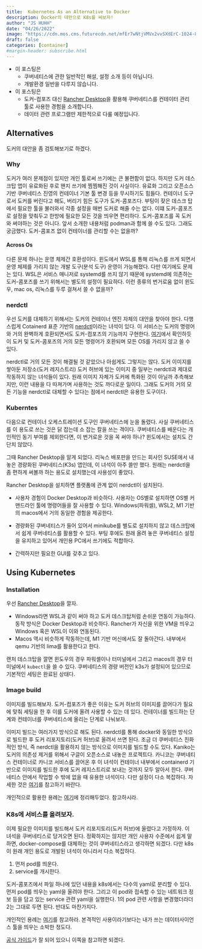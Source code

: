 ```yaml
---
title:  Kubernetes As an Alternative to Docker
description: Docker의 대안으로 K8s를 써보자! 
author: "JS HUHH"
date: "04/26/2022"
image: "https://cdn.mos.cms.futurecdn.net/mfEr7wNtjVMVx2vvSXdErC-1024-80.jpg.webp"
draft: false
categories: [container]
#margin-header: subscribe.html
---
```


:::{.callout-note}
- 이 포스팅은 
    + 쿠버네티스에 관한 일반적인 해설, 설정 소개 등이 아닙니다. 
    + 개발환경 일반을 다루지 않습니다. 

- 이 포스팅은 
    + 도커-컴포즈 대신 [Rancher Desktop](https://rancherdesktop.io/)을 활용해 쿠버네티스를 컨테이터 관리 툴로 사용한 경험을 소개합니다. 
    + 데이터 관련 프로그램만 제한적으로 다룰 예정입니다. 
:::

## Alternatives 

도커의 대안을 좀 검토해보기로 하겠다. 

### Why

도커가 여러 문제점이 있지만 개인 툴로써 쓰기에는 큰 불편함이 없다. 하지만 도커 데스크탑 앱이 유료화된 후로 왠지 쓰기에 찜찜해진 것이 사실이다. 유료화 그리고 오픈소스 기반 쿠버네티스 진영의 컨테이너 기본 툴 변경 등을 무시하기도 힘들다. 컨테이너 도구로서 도커를 버린다고 해도, 버리기 힘든 도구가 도커-콤포즈다. 부팅이 잦은 데스크 탑에서 필요한 툴을 불러와서 각종 설정을 매번 도커로 해줄 수는 없다. 이떄 도커-콤포즈로 설정을 맞춰두고 한방에 필요한 모든 것을 띄우면 편리하다. 도커-콤포즈를 꼭 도커와 써야하는 것은 아니다. 앞서 소개한 내용처럼 podman과 함께 쓸 수도 있다. 그래도 궁금했다. 도커-콤포즈 없이 컨테이너를 관리할 수는 없을까? 

#### Across Os 

다른 문제 하나는 운영 체제간 호환성이다. 윈도에서 WSL를 통해 리눅스를 쓰게 되면서 운영 체제를 가리지 않는 개발 도구(분석 도구) 운영이 가능해졌다. 다만 여기에도 문제는 있다. WSL은 서비스 매니저로 systemd를 쓰지 않기 때문에 systemd에 의존하는 도커-콤포즈를 쓰기 위해서는 별도의 설정이 필요하다. 이런 종류의 번거로움 없이 윈도우, mac os, 리눅스를 두루 걸쳐서 쓸 수 없을까? 

### nerdctl 

우선 도커를 대체하기 위해서는 도커의 컨테이너 엔진 자체의 대안을 찾아야 한다. 다행스럽게 Cotainerd 표준 기반의 [nerdctl](https://github.com/containerd/nerdctl)이라는 녀석이 있다. 이 서비스는 도커의 명령어와 거의 완벽하게 호환되면서도 도커-컴포즈의 기능까지 구현한다. [여기](https://kubernetes.io/docs/setup/)에서 확인하듯이 도커 및 도커-콤포즈의 거의 모든 명령어가 호환되며 모든 OS를 가리지 않고 쓸 수 있다. 

nerdctl로 거의 모든 것이 해결될 것 같았으나 아쉽게도 그렇지는 않다. 도커 이미지를 쌓아둔 저장소(도커 레지스트리) 도커 허브에 있는 이미지 중 일부는 nerdctl과 제대로 작동하지 않는 녀석들이 있다. 원래 이미지 자체가 도커에 특화된 것이 아닐까 추측해보지만, 이런 내용을 다 따져가며 사용하는 것도 까다로운 일이다. 그래도 도커의 거의 모든 기능을 nerdctl로 대체할 수 있다는 점에서 nerdctl은 유용한 도구이다. 

### Kuberntes 

다음으로 컨테이너 오케스트레이션 도구인 쿠버네티스에 눈을 돌렸다. 사실 쿠버네티스를 이 용도로 쓰는 것은 닭 잡는데 소 잡는 칼을 쓰는 격이다. 쿠버네티스를 배운다는 개인적인 동기 부여를 제외한다면, 이 번거로운 것을 꼭 써야 하나? 윈도에서는 설치도 간단치 않았다. 

그때 Rancher Desktop을 알게 되었다. 리눅스 배포판을 만드는 회사인 SUSE에서 내 놓은 경량화된 쿠버네티스(K3s) 앱인데, 이 녀석이 아주 쓸만 했다. 원래는 nerdctl을 좀 편하게 써볼까 하는 용도로 설치했는데 사용성이 좋았다. 

:::{ .column-margin }
Rancher Desktop을 설치하면 플랫폼에 관계 없이 nerdctl이 설치된다. 
:::

- 사용자 경험이 Docker Desktop과 비슷하다. 사용자는 OS별로 설치하면 OS별 커맨드라인 툴에 명령어들을 잘 사용할 수 있다. Windows(파워셀), WSL2, M1 기반의 macos에서 거의 동일한 경험을 제공한다. 

- 경량화된 쿠버네티스가 들어 있어서 minikube를 별도로 설치하지 않고 데스크탑에서 쉽게 쿠버네티스를 활용할 수 있다. 부팅 후에도 원래 올려 놓은 쿠버네티스 설정을 유지하고 있어서 개인용 PC에서 쓰기에도 적합하다. 

- 간력하지만 필요한 GUI를 갖추고 있다. 

## Using Kubernetes 

### Installation 

우선 [Rancher Desktop](https://rancherdesktop.io/)을 깔자. 

- Windows라면 WSL과 같이 써야 하고 도커 데스크탑처럼 손쉬운 연동이 가능하다. 동작 방식은 Docker Desktop과 비슷하다. Rancher가 자신을 위한 VM을 띄우고 Windows 혹은 WSL이 이와 연동된다. 
- Macos 역시 비슷하게 작동하는데, M1 기반 머신에서도 잘 돌아간다. 내부에서 qemu 기반의 lima를 활용한다고 한다.

랜처 데스크탑을 깔면 윈도우의 경우 파워셸이나 터미널에서 그리고 macos의 경우 터미널에서 `kubectl`을 쓸 수 있다. 쿠버네티스의 경량 버전인 k3s가 설정되어 있으므로 기본적인 세팅은 완료된 상태다. 

### Image build 

이미지를 빌드해보자. 도커-컴포즈가 좋은 이유는 도커 허브의 이미지를 끌어다가 필요에 맞춰 세팅을 한 후 이를 도커에 올려 사용할 수 있는 데 있다. 컨테이너를 빌드하는 단계와 컨테이너를 쿠버네티스에 올리는 단계로 나눠보자. 

이미지 빌드는 여러가지 방식으로 해도 된다. nerdctl를 통해 docker와 동일한 방식으로 빌드한 후 도커 리포지토리(도커 허브)로 올려서 쓰면 된다. 조금 더 쿠버네티스 친화적인 방식, 즉 nerdctl을 활용하지 않는 방식으로 이미지를 빌드할 수도 있다. Kaniko는 도커의 의존성 제거를 위해서 구글이 오픈소스로 내놓은 프로젝트다. 카니코는 쿠버네티스 컨테이너로 카니코 서비스를 끌어온 후 이 녀석이 컨테이너 내부에서 containerd 기반으로 이미지를 빌드한 후에 도커 레지스트리로 보내는 것까지 모두 알아서 한다. 쿠버네티스 안에서 작업할 수 밖에 없을 때 유용한 녀석이다. 다만 설정이 다소 복잡하다. 자세한 것은 [여기](https://github.com/GoogleContainerTools/kaniko)를 참고하기 바란다. 

:::{.column-margin}
개인적으로 활용한 용례는 [여기](https://github.com/anarinsk/til/blob/master/kubernetes/kaniko.md)에 정리해두었다. 참고하시라. 
:::

### K8s에 서비스를 올려보자. 

이제 필요한 이미지를 빌드해서 도커 리포지토리(도커 허브)에 올렸다고 가정하자. 이 녀석을 쿠버네티스로 당겨오면 된다. 정확하지는 않지만 개인 사용자 수준에서 쉽게 말하면, docker-compose를 대체하는 것이 쿠버네티스라고 생각하면 되겠다. 다만 k8s이 원래 개인 용도로 개발된 녀석이 아니라서 다소 복잡하다. 

1. 먼저 pod를 띄운다. 
2. service를 개시한다. 

도커-콤포즈에서 파일 하나에 있던 내용을 k8s에서는 다수의 yaml로 분리할 수 있다. 먼저 pod를 띄우는 yaml을 올려야 한다. 그리고 이 pod와 접속할 수 있는 네트워크 정보 등을 담고 있는 service 관련 yaml을 실행한다. 1의 pod 관련 사항을 변경했더라더 2는 그대로 두면 된다. 반대도 마찬가지다. 

:::{.column-margin}
개인적인 용례는 [여기](https://github.com/anarinsk/setup_k8s)를 참고하라. 본격적인 사용이라기보다는 내가 쓰는 데이터사이언스 툴을 띄우는 소박한 정도다. 
:::

[공식 가이드](https://kubernetes.io/docs/setup/)가 잘 되어 있으니 이쪽을 참고하면 되겠다. 